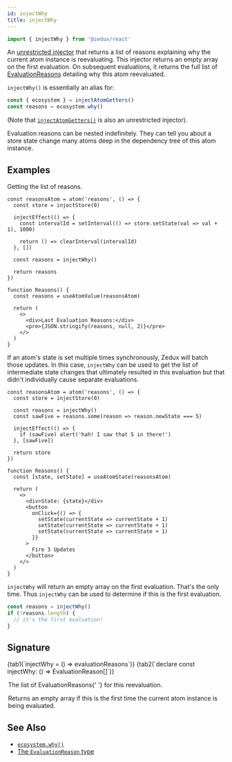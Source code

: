 ```yaml
---
id: injectWhy
title: injectWhy
---
```



```ts
import { injectWhy } from '@zedux/react'
```

An [unrestricted injector](../glossary#unrestricted-injector) that returns a list of reasons explaining why the current atom instance is reevaluating. This injector returns an empty array on the first evaluation. On subsequent evaluations, it returns the full list of [EvaluationReasons](../types/EvaluationReason) detailing why this atom reevaluated.

`injectWhy()` is essentially an alias for:

```ts
const { ecosystem } = injectAtomGetters()
const reasons = ecosystem.why()
```

(Note that [`injectAtomGetters()`](injectAtomGetters) is also an unrestricted injector).

Evaluation reasons can be nested indefinitely. They can tell you about a store state change many atoms deep in the dependency tree of this atom instance.

## Examples

Getting the list of reasons.

```tsx live ecosystemId=injectWhy/simple-example resultVar=Reasons
const reasonsAtom = atom('reasons', () => {
  const store = injectStore(0)

  injectEffect(() => {
    const intervalId = setInterval(() => store.setState(val => val + 1), 1000)

    return () => clearInterval(intervalId)
  }, [])

  const reasons = injectWhy()

  return reasons
})

function Reasons() {
  const reasons = useAtomValue(reasonsAtom)

  return (
    <>
      <div>Last Evaluation Reasons:</div>
      <pre>{JSON.stringify(reasons, null, 2)}</pre>
    </>
  )
}
```

If an atom's state is set multiple times synchronously, Zedux will batch those updates. In this case, `injectWhy` can be used to get the list of intermediate state changes that ultimately resulted in this evaluation but that didn't individually cause separate evaluations.

```tsx live ecosystemId=injectWhy/batch-observing resultVar=Reasons
const reasonsAtom = atom('reasons', () => {
  const store = injectStore(0)

  const reasons = injectWhy()
  const sawFive = reasons.some(reason => reason.newState === 5)

  injectEffect(() => {
    if (sawFive) alert('hah! I saw that 5 in there!')
  }, [sawFive])

  return store
})

function Reasons() {
  const [state, setState] = useAtomState(reasonsAtom)

  return (
    <>
      <div>State: {state}</div>
      <button
        onClick={() => {
          setState(currentState => currentState + 1)
          setState(currentState => currentState + 1)
          setState(currentState => currentState + 1)
        }}
      >
        Fire 3 Updates
      </button>
    </>
  )
}
```

`injectWhy` will return an empty array on the first evaluation. That's the only time. Thus `injectWhy` can be used to determine if this is the first evaluation.

```ts
const reasons = injectWhy()
if (!reasons.length) {
  // it's the first evaluation!
}
```

## Signature

<Tabs>
  {tab1(`injectWhy = () => evaluationReasons`)}
  {tab2(`declare const injectWhy: () => EvaluationReason<any>[]`)}
</Tabs>

<Legend>
  <Item name="Returns">
    <p>
      The list of <Link to="../types/EvaluationReason">EvaluationReasons</Link>{' '}
      for this reevaluation.
    </p>
    <p>
      Returns an empty array if this is the first time the current atom instance
      is being evaluated.
    </p>
  </Item>
</Legend>

## See Also

- [`ecosystem.why()`](../classes/Ecosystem#why)
- [The `EvaluationReason` type](../types/EvaluationReason)
